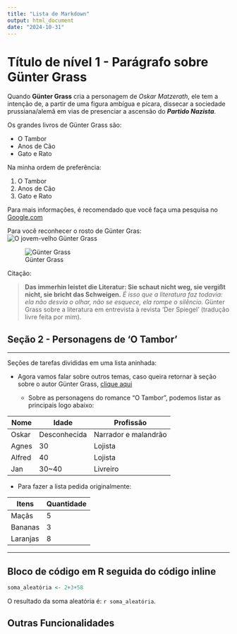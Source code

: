 ```yaml
---
title: "Lista de Markdown"
output: html_document
date: "2024-10-31"
---
```


# Título de nível 1 - Parágrafo sobre Günter Grass {#sec-01}

Quando **Günter Grass** cria a personagem de *Oskar Matzerath*, ele tem a intenção de, a partir de uma figura ambígua e pícara, dissecar a sociedade prussiana/alemã em vias de presenciar a ascensão do ***Partido Nazista***.

Os grandes livros de Günter Grass são:

-   O Tambor
-   Anos de Cão
-   Gato e Rato

Na minha ordem de preferência:

1.  O Tambor
2.  Anos de Cão
3.  Gato e Rato

Para mais informações, é recomendado que você faça uma pesquisa no [Google.com](google.com)

Para você reconhecer o rosto de Günter Gras: ![O jovem-velho Günter Grass](https://www.ndr.de/kultur/buch/grasssechzigerjahre2_v-contentgross.jpg)

![Günter Grass](C:/Users/anton/Desktop/Área%20de%20Trabalho/Estatística/CE302/CE302---Elementos-de-Prog-para-Estat-stica/Günter_Grass_auf_dem_Blauen_Sofa)

Citação:

> **Das immerhin leistet die Literatur: Sie schaut nicht weg, sie vergißt nicht, sie bricht das Schweigen.** *É isso que a literatura faz todavia: ela não desvia o olhar, não se esquece, ela rompe o silêncio.* Günter Grass sobre a literatura em entrevista à revista 'Der Spiegel' (tradução livre feita por mim).

## Seção 2 - Personagens de 'O Tambor' {#sec-02}

------------------------------------------------------------------------

Seções de tarefas divididas em uma lista aninhada:

-   Agora vamos falar sobre outros temas, caso queira retornar à seção sobre o autor Günter Grass, [clique aqui](#sec-01)

    -   Sobre as personagens do romance "O Tambor", podemos listar as principais logo abaixo:

| Nome   | Idade        | Profissão            |
|--------|--------------|----------------------|
| Oskar  | Desconhecida | Narrador e malandrão |
| Agnes  | 30           | Lojista              |
| Alfred | 40           | Lojista              |
| Jan    | 30\~40       | Livreiro             |

-   Para fazer a lista pedida originalmente:

| Itens    | Quantidade |
|----------|------------|
| Maçãs    | 5          |
| Bananas  | 3          |
| Laranjas | 8          |

------------------------------------------------------------------------

## Bloco de código em R seguida do código inline

```r
soma_aleatória <- 2+3+58

```

O resultado da soma aleatória é: `r soma_aleatória`.

## Outras Funcionalidades
